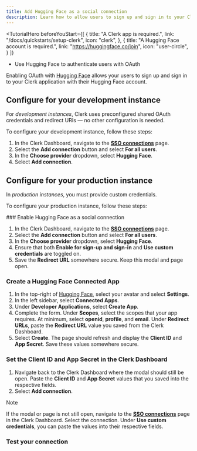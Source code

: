 ```yaml
---
title: Add Hugging Face as a social connection
description: Learn how to allow users to sign up and sign in to your Clerk app with their Hugging Face account using OAuth.
---
```


<TutorialHero
  beforeYouStart={[
    {
      title: "A Clerk app is required.",
      link: "/docs/quickstarts/setup-clerk",
      icon: "clerk",
    },
    {
      title: "A Hugging Face account is required.",
      link: "https://huggingface.co/join",
      icon: "user-circle",
    }
  ]}
>
  - Use Hugging Face to authenticate users with OAuth
</TutorialHero>

Enabling OAuth with [Hugging Face](https://huggingface.co/) allows your users to sign up and sign in to your Clerk application with their Hugging Face account.

## Configure for your development instance

For _development instances_, Clerk uses preconfigured shared OAuth credentials and redirect URIs — no other configuration is needed.

To configure your development instance, follow these steps:

1. In the Clerk Dashboard, navigate to the [**SSO connections**](https://dashboard.clerk.com/last-active?path=user-authentication/sso-connections) page.
1. Select the **Add connection** button and select **For all users**.
1. In the **Choose provider** dropdown, select **Hugging Face**.
1. Select **Add connection**.

## Configure for your production instance

In _production instances_, you must provide custom credentials.

To configure your production instance, follow these steps:

<Steps>
  ### Enable Hugging Face as a social connection

  1. In the Clerk Dashboard, navigate to the [**SSO connections**](https://dashboard.clerk.com/last-active?path=user-authentication/sso-connections) page.
  1. Select the **Add connection** button and select **For all users**.
  1. In the **Choose provider** dropdown, select **Hugging Face**.
  1. Ensure that both **Enable for sign-up and sign-in** and **Use custom credentials** are toggled on.
  1. Save the **Redirect URL** somewhere secure. Keep this modal and page open.

  ### Create a Hugging Face Connected App

  1. In the top-right of [Hugging Face](https://huggingface.co/), select your avatar and select **Settings**.
  1. In the left sidebar, select **Connected Apps**.
  1. Under **Developer Applications**, select **Create App**.
  1. Complete the form. Under **Scopes**, select the scopes that your app requires. At minimum, select **openid**, **profile**, and **email**. Under **Redirect URLs**, paste the **Redirect URL** value you saved from the Clerk Dashboard.
  1. Select **Create**. The page should refresh and display the **Client ID** and **App Secret**. Save these values somewhere secure.

  ### Set the Client ID and App Secret in the Clerk Dashboard

  1. Navigate back to the Clerk Dashboard where the modal should still be open. Paste the **Client ID** and **App Secret** values that you saved into the respective fields.
  1. Select **Add connection**.

  > [!NOTE]
  > If the modal or page is not still open, navigate to the [**SSO connections**](https://dashboard.clerk.com/last-active?path=user-authentication/sso-connections) page in the Clerk Dashboard. Select the connection. Under **Use custom credentials**, you can paste the values into their respective fields.

  ### Test your connection

  <Include src="_partials/authentication/social-connections/test-your-connection" />
</Steps>
